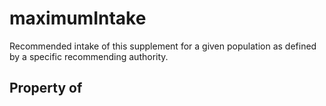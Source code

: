 # maximumIntake

Recommended intake of this supplement for a given population as defined by a specific recommending authority.

## Property of



